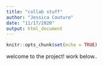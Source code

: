```yaml
---
title: "collab stuff"
author: "Jessica Couture"
date: "11/17/2020"
output: html_document
---
```


```r
knitr::opts_chunk$set(echo = TRUE)
```

welcome to the project! work below..